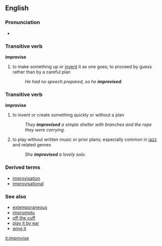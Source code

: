 ==English==
===Pronunciation===
*{{audio|en-us-improvise.ogg|Audio (US)}}

===Transitive verb===
'''improvise'''
#to make something up or [[invent]] it as one goes; to proceed by guess rather than by a careful plan
#:''He had no speech prepared, so he '''improvised'''.''

===Transitive verb===
'''improvise'''
#to invent or create something quickly or without a plan
#:''They '''improvised''' a simple shelter with branches and the rope they were carrying.''
#{{music}} to play without written music or prior plans; especially common in [[jazz]] and related genres
#:''She '''improvised''' a lovely solo.''

===Derived terms===
*[[improvisation]]
*[[improvisational]]

===See also===
*[[extemporaneous]]
*[[impromptu]]
*[[off the cuff]]
*[[play it by ear]]
*[[wing it]]

[[it:improvise]]